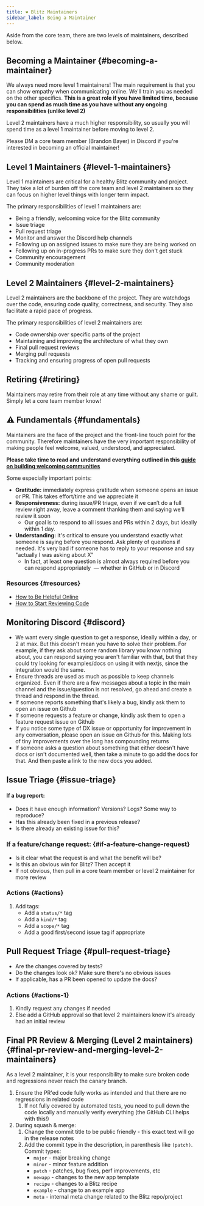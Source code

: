 ```yaml
---
title: ❤️ Blitz Maintainers
sidebar_label: Being a Maintainer
---
```


Aside from the core team, there are two levels of maintainers, described
below.

## Becoming a Maintainer {#becoming-a-maintainer}

We always need more level 1 maintainers! The main requirement is that you
can show empathy when communicating online. We'll train you as needed on
the other specifics. **This is a great role if you have limited time,
because you can spend as much time as you have without any ongoing
responsibilities (unlike level 2)**

Level 2 maintainers have a much higher responsibility, so usually you will
spend time as a level 1 maintainer before moving to level 2.

Please DM a core team member (Brandon Bayer) in Discord if you're
interested in becoming an official maintainer!

## Level 1 Maintainers {#level-1-maintainers}

Level 1 maintainers are critical for a healthy Blitz community and
project. They take a lot of burden off the core team and level 2
maintainers so they can focus on higher level things with longer term
impact.

The primary responsibilities of level 1 maintainers are:

- Being a friendly, welcoming voice for the Blitz community
- Issue triage
- Pull request triage
- Monitor and answer the Discord help channels
- Following up on assigned issues to make sure they are being worked on
- Following up on in-progress PRs to make sure they don't get stuck
- Community encouragement
- Community moderation

## Level 2 Maintainers {#level-2-maintainers}

Level 2 maintainers are the backbone of the project. They are watchdogs
over the code, ensuring code quality, correctness, and security. They also
facilitate a rapid pace of progress.

The primary responsibilities of level 2 maintainers are:

- Code ownership over specific parts of the project
- Maintaining and improving the architecture of what they own
- Final pull request reviews
- Merging pull requests
- Tracking and ensuring progress of open pull requests

## Retiring {#retiring}

Maintainers may retire from their role at any time without any shame or
guilt. Simply let a core team member know!

## ⚠️ Fundamentals {#fundamentals}

Maintainers are the face of the project and the front-line touch point for
the community. Therefore maintainers have the very important
responsibility of making people feel welcome, valued, understood, and
appreciated.

**Please take time to read and understand everything outlined in this
[guide on building welcoming communities](https://opensource.guide/building-community)**

Some especially important points:

- **Gratitude:** immediately express gratitude when someone opens an issue
  or PR. This takes effort/time and we appreciate it
- **Responsiveness:** during issue/PR triage, even if we can’t do a full
  review right away, leave a comment thanking them and saying we’ll review
  it soon
  - Our goal is to respond to all issues and PRs within 2 days, but
    ideally within 1 day.
- **Understanding:** it's critical to ensure you understand exactly what
  someone is saying before you respond. Ask plenty of questions if needed.
  It's very bad if someone has to reply to your response and say "actually
  I was asking about X"
  - In fact, at least one question is almost always required before you
    can respond appropriately  — whether in GitHub or in Discord

### Resources {#resources}

- [How to Be Helpful Online](https://nedbatchelder.com/blog/202009/how_to_be_helpful_online.html)
- [How to Start Reviewing Code](https://shubheksha.com/posts/2019/03/how-to-start-reviewing-code/)

## Monitoring Discord {#discord}

- We want every single question to get a response, ideally within a day,
  or 2 at max. But this doesn't mean you have to solve their problem. For
  example, if they ask about some random library you know nothing about,
  you can respond saying you aren't familiar with that, but that they
  could try looking for examples/docs on using it with nextjs, since the
  integration would the same.
- Ensure threads are used as much as possible to keep channels organized.
  Even if there are a few messages about a topic in the main channel and
  the issue/question is not resolved, go ahead and create a thread and
  respond in the thread.
- If someone reports something that's likely a bug, kindly ask them to
  open an issue on Github
- If someone requests a feature or change, kindly ask them to open a
  feature request issue on Github
- If you notice some type of DX issue or opportunity for improvement in
  any conversation, please open an issue on Github for this. Making lots
  of tiny improvements over the long has compounding returns
- If someone asks a question about something that either doesn't have docs
  or isn't documented well, then take a minute to go add the docs for
  that. And then paste a link to the new docs you added.

## Issue Triage {#issue-triage}

#### If a bug report:

- Does it have enough information? Versions? Logs? Some way to reproduce?
- Has this already been fixed in a previous release?
- Is there already an existing issue for this?

### If a feature/change request: {#if-a-feature-change-request}

- Is it clear what the request is and what the benefit will be?
- Is this an obvious win for Blitz? Then accept it
- If not obvious, then pull in a core team member or level 2 maintainer
  for more review

### Actions {#actions}

1. Add tags:
   - Add a `status/*` tag
   - Add a `kind/*` tag
   - Add a `scope/*` tag
   - Add a good first/second issue tag if appropriate

## Pull Request Triage {#pull-request-triage}

- Are the changes covered by tests?
- Do the changes look ok? Make sure there's no obvious issues
- If applicable, has a PR been opened to update the docs?

### Actions {#actions-1}

1. Kindly request any changes if needed
2. Else add a GitHub approval so that level 2 maintainers know it's
   already had an initial review

## Final PR Review & Merging (Level 2 maintainers) {#final-pr-review-and-merging-level-2-maintainers}

As a level 2 maintainer, it is your responsibility to make sure broken
code and regressions never reach the canary branch.

1. Ensure the PR'ed code fully works as intended and that there are no
   regressions in related code
   1. If not fully covered by automated tests, you need to pull down the
      code locally and manually verify everything (the GitHub CLI helps
      with this!)
2. During squash & merge:
   1. Change the commit title to be public friendly - this exact text will
      go in the release notes
   2. Add the commit type in the description, in parenthesis like
      `(patch)`. Commit types:
      - `major` - major breaking change
      - `minor` - minor feature addition
      - `patch` - patches, bug fixes, perf improvements, etc
      - `newapp` - changes to the new app template
      - `recipe` - changes to a Blitz recipe
      - `example` - change to an example app
      - `meta` - internal meta change related to the Blitz repo/project
